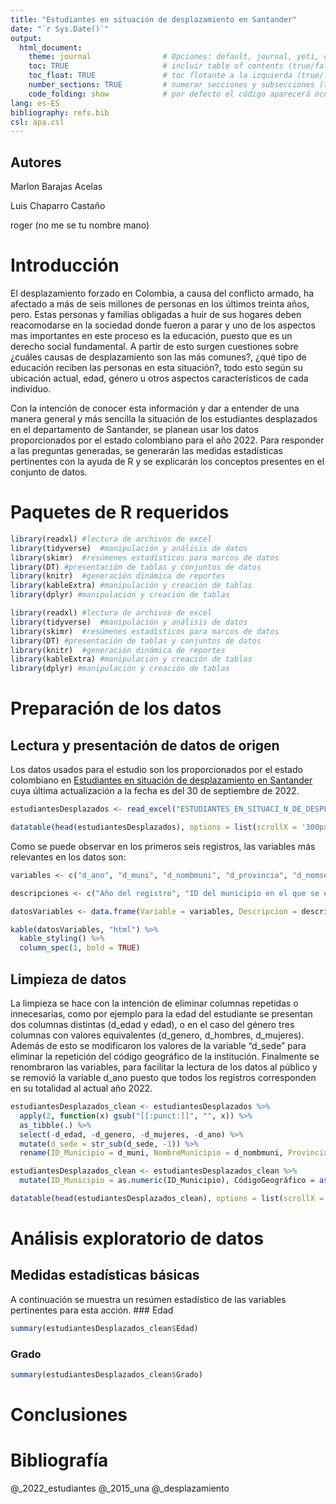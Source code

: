 ```yaml
---
title: "Estudiantes en situación de desplazamiento en Santander"
date: "`r Sys.Date()`"
output: 
  html_document:
    theme: journal                # Opciones: default, journal, yeti, cerulean, darkly
    toc: TRUE                     # incluir table of contents (true/false)
    toc_float: TRUE               # toc flotante a la izquierda (true/false)
    number_sections: TRUE         # numerar secciones y subsecciones (true/false)
    code_folding: show            # por defecto el código aparecerá oculto: show/hide
lang: es-ES
bibliography: refs.bib
csl: apa.csl
---
```


## Autores
Marlon Barajas Acelas

Luis Chaparro Castaño

roger (no me se tu nombre mano)

# Introducción
El desplazamiento forzado en Colombia, a causa del conflicto armado, ha afectado a más de seis millones de personas en los últimos treinta años, pero. Estas personas y familias obligadas a huir de sus hogares deben reacomodarse en la sociedad donde fueron a parar y uno de los aspectos mas importantes en este proceso es la educación, puesto que es un derecho social fundamental. A partir de esto surgen cuestiones sobre ¿cuáles causas de desplazamiento son las más comunes?, ¿qué tipo de educación reciben las personas en esta situación?, todo esto según su ubicación actual, edad, género u otros aspectos característicos de cada individuo.

Con la intención de conocer esta información y dar a entender de una manera general y más sencilla la situación de los estudiantes desplazados en el departamento de Santander, se planean usar los datos proporcionados por el estado colombiano para el año 2022. Para responder a las preguntas generadas, se generarán las medidas estadísticas pertinentes con la ayuda de R y se explicarán los conceptos presentes en el conjunto de datos.

# Paquetes de R requeridos
```r
library(readxl) #lectura de archivos de excel
library(tidyverse)  #manipulación y análisis de datos
library(skimr)  #resúmenes estadísticos para marcos de datos
library(DT) #presentación de tablas y conjuntos de datos
library(knitr)  #generación dinámica de reportes
library(kableExtra) #manipulación y creación de tablas
library(dplyr) #manipulación y creación de tablas
```
```r
library(readxl) #lectura de archivos de excel
library(tidyverse)  #manipulación y análisis de datos
library(skimr)  #resúmenes estadísticos para marcos de datos
library(DT) #presentación de tablas y conjuntos de datos
library(knitr)  #generación dinámica de reportes
library(kableExtra) #manipulación y creación de tablas
library(dplyr) #manipulación y creación de tablas
```

# Preparación de los datos

## Lectura y presentación de datos de origen
Los datos usados para el estudio son los proporcionados por el estado colombiano en [Estudiantes en situación de desplazamiento en Santander](https://www.datos.gov.co/Educaci-n/ESTUDIANTES-EN-SITUACI-N-DE-DESPLAZAMIENTO-EN-SANT/wemp-b8gd) cuya última actualización a la fecha es del 30 de septiembre de 2022.

```r
estudiantesDesplazados <- read_excel("ESTUDIANTES_EN_SITUACI_N_DE_DESPLAZAMIENTO_EN_SANTANDER.xlsx")
```
```r
datatable(head(estudiantesDesplazados), options = list(scrollX = '300px', paging = FALSE, searching=FALSE))
```

Como se puede observar en los primeros seis registros, las variables más relevantes en los datos son:

```r
variables <- c("d_ano", "d_muni", "d_nombmuni", "d_provincia", "d_nomsec" , "d_nomzon", "dane_ant", "d_nombinst", "d_sede", "d_nombsede", "d_nomjor", "d_grado", "d_edad", "d_genero", "d_hombres", "d_mujeres", "d_tipo", "metodo", "sector", "etnia", "discapa")

descripciones <- c("Año del registro", "ID del municipio en el que se encuentra", "Nombre del municipio en el que se encuentra", "Nombre de la provincia en la que está ubicado", "Tipo de sector en el que se encuentra", "Tipo de zona en la que se encuentra", "Código de ubicación geográfica de la institución", "Nombre de la institución en la cual está estudiando", "ID de la sede en la que se encuentra", "Nombre de la sede en la que está", "Jornada a la que asiste el estudiante", "Grado que cursa", "Edad del estudiante", "Género en formato de tipo caracter", "Género en formato binario con 1 para masculino y 0 para femenino", "Género en formato binario con 0 para masculino y 1 para femenino", "Razón o tipo de desplazamiento", "Método por el cuál se brinda la educación", "Sector al que pertenece", "Etnia a la que pertenece el estudiante", "Discapacidad presente en el estudiante")

datosVariables <- data.frame(Variable = variables, Descripcion = descripciones)

kable(datosVariables, "html") %>%
  kable_styling() %>%
  column_spec(1, bold = TRUE)
```

## Limpieza de datos
La limpieza se hace con la intención de eliminar columnas repetidas o innecesarias, como por ejemplo para la edad del estudiante se presentan dos columnas distintas (d_edad y edad), o en el caso del género tres columnas con valores equivalentes (d_genero, d_hombres, d_mujeres). Además de esto se modificaron los valores de la variable "d_sede" para eliminar la repetición del código geográfico de la institución. Finalmente se renombraron las variables, para facilitar la lectura de los datos al público y se removió la variable d_ano puesto que todos los registros corresponden en su totalidad al actual año 2022.

```r
estudiantesDesplazados_clean <- estudiantesDesplazados %>%
  apply(2, function(x) gsub("[[:punct:]]", "", x)) %>%
  as_tibble(.) %>%
  select(-d_edad, -d_genero, -d_mujeres, -d_ano) %>%
  mutate(d_sede = str_sub(d_sede, -1)) %>%
  rename(ID_Municipio = d_muni, NombreMunicipio = d_nombmuni, Provincia = d_provincia, NombreSector = d_nomsec, Zona = d_nomzon, CódigoGeográfico = dane_ant, NombreInstitucion = d_nombinst, Sede = d_sede, NombreSede = d_nombsede, Jornada = d_nomjor, Grado = d_grado, Género = d_hombres, TipoDeDesplazamiento = d_tipo, MetodoEducación = metodo, Sector = sector, Edad = edad, Etnia = etnia, Discapacidad = discapa)

estudiantesDesplazados_clean <- estudiantesDesplazados_clean %>%
  mutate(ID_Municipio = as.numeric(ID_Municipio), CódigoGeográfico = as.numeric(CódigoGeográfico), Grado = as.numeric(Grado), Género = as.numeric(Género), Sector = as.numeric(Sector), Edad = as.numeric(Edad))
```
```r
datatable(head(estudiantesDesplazados_clean), options = list(scrollX = '300px', paging = FALSE, searching=FALSE))
```

# Análisis exploratorio de datos
## Medidas estadísticas básicas
A continuación se muestra un resúmen estadístico de las variables pertinentes para esta acción.
### Edad
```r
summary(estudiantesDesplazados_clean$Edad)
```

### Grado
```r
summary(estudiantesDesplazados_clean$Grado)
```



# Conclusiones

# Bibliografía
@_2022_estudiantes
@_2015_una
@_desplazamiento